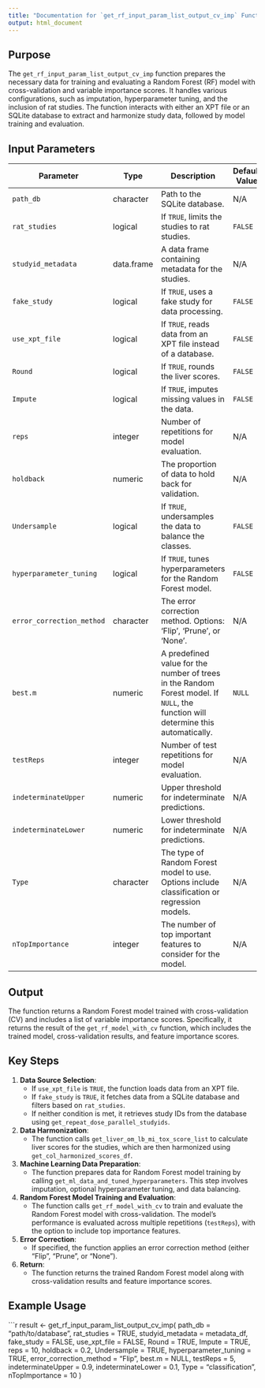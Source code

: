 ```yaml
---
title: "Documentation for `get_rf_input_param_list_output_cv_imp` Function"
output: html_document
---
```


## Purpose

The `get_rf_input_param_list_output_cv_imp` function prepares the necessary data for training and evaluating a Random Forest (RF) model with cross-validation and variable importance scores. It handles various configurations, such as imputation, hyperparameter tuning, and the inclusion of rat studies. The function interacts with either an XPT file or an SQLite database to extract and harmonize study data, followed by model training and evaluation.

## Input Parameters

| Parameter                 | Type        | Description                                                                                                                                                 | Default Value |
|---------------------------|-------------|-------------------------------------------------------------------------------------------------------------------------------------------------------------|---------------|
| `path_db`                 | character   | Path to the SQLite database.                                                                                                                                 | N/A           |
| `rat_studies`             | logical     | If `TRUE`, limits the studies to rat studies.                                                                                                                | `FALSE`       |
| `studyid_metadata`        | data.frame  | A data frame containing metadata for the studies.                                                                                                           | N/A           |
| `fake_study`              | logical     | If `TRUE`, uses a fake study for data processing.                                                                                                           | `FALSE`       |
| `use_xpt_file`            | logical     | If `TRUE`, reads data from an XPT file instead of a database.                                                                                              | `FALSE`       |
| `Round`                   | logical     | If `TRUE`, rounds the liver scores.                                                                                                                          | `FALSE`       |
| `Impute`                  | logical     | If `TRUE`, imputes missing values in the data.                                                                                                               | `FALSE`       |
| `reps`                    | integer     | Number of repetitions for model evaluation.                                                                                                                 | N/A           |
| `holdback`                | numeric     | The proportion of data to hold back for validation.                                                                                                         | N/A           |
| `Undersample`             | logical     | If `TRUE`, undersamples the data to balance the classes.                                                                                                   | `FALSE`       |
| `hyperparameter_tuning`   | logical     | If `TRUE`, tunes hyperparameters for the Random Forest model.                                                                                              | `FALSE`       |
| `error_correction_method` | character   | The error correction method. Options: 'Flip', 'Prune', or 'None'.                                                                                          | N/A           |
| `best.m`                  | numeric     | A predefined value for the number of trees in the Random Forest model. If `NULL`, the function will determine this automatically.                           | `NULL`        |
| `testReps`                | integer     | Number of test repetitions for model evaluation.                                                                                                           | N/A           |
| `indeterminateUpper`      | numeric     | Upper threshold for indeterminate predictions.                                                                                                             | N/A           |
| `indeterminateLower`      | numeric     | Lower threshold for indeterminate predictions.                                                                                                             | N/A           |
| `Type`                    | character   | The type of Random Forest model to use. Options include classification or regression models.                                                                | N/A           |
| `nTopImportance`          | integer     | The number of top important features to consider for the model.                                                                                             | N/A           |

## Output

The function returns a Random Forest model trained with cross-validation (CV) and includes a list of variable importance scores. Specifically, it returns the result of the `get_rf_model_with_cv` function, which includes the trained model, cross-validation results, and feature importance scores.

## Key Steps

1. **Data Source Selection**:
   - If `use_xpt_file` is `TRUE`, the function loads data from an XPT file.
   - If `fake_study` is `TRUE`, it fetches data from a SQLite database and filters based on `rat_studies`.
   - If neither condition is met, it retrieves study IDs from the database using `get_repeat_dose_parallel_studyids`.

2. **Data Harmonization**:
   - The function calls `get_liver_om_lb_mi_tox_score_list` to calculate liver scores for the studies, which are then harmonized using `get_col_harmonized_scores_df`.

3. **Machine Learning Data Preparation**:
   - The function prepares data for Random Forest model training by calling `get_ml_data_and_tuned_hyperparameters`. This step involves imputation, optional hyperparameter tuning, and data balancing.

4. **Random Forest Model Training and Evaluation**:
   - The function calls `get_rf_model_with_cv` to train and evaluate the Random Forest model with cross-validation. The model's performance is evaluated across multiple repetitions (`testReps`), with the option to include top importance features.

5. **Error Correction**:
   - If specified, the function applies an error correction method (either "Flip", "Prune", or "None").

6. **Return**:
   - The function returns the trained Random Forest model along with cross-validation results and feature importance scores.

## Example Usage

```r
result <- get_rf_input_param_list_output_cv_imp(
  path_db = "path/to/database",
  rat_studies = TRUE,
  studyid_metadata = metadata_df,
  fake_study = FALSE,
  use_xpt_file = FALSE,
  Round = TRUE,
  Impute = TRUE,
  reps = 10,
  holdback = 0.2,
  Undersample = TRUE,
  hyperparameter_tuning = TRUE,
  error_correction_method = "Flip",
  best.m = NULL,
  testReps = 5,
  indeterminateUpper = 0.9,
  indeterminateLower = 0.1,
  Type = "classification",
  nTopImportance = 10
)
